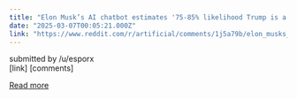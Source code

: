```yaml
---
title: "Elon Musk’s AI chatbot estimates '75-85% likelihood Trump is a Putin-compromised asset'"
date: "2025-03-07T00:05:21.000Z"
link: "https://www.reddit.com/r/artificial/comments/1j5a79b/elon_musks_ai_chatbot_estimates_7585_likelihood/"
---
```


submitted by    /u/esporx  
 [link]   [comments]

[Read more](https://www.reddit.com/r/artificial/comments/1j5a79b/elon_musks_ai_chatbot_estimates_7585_likelihood/)
